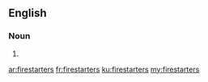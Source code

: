==English==

===Noun===
{{head|en|plural}}

# {{plural of|firestarter|lang=en}}

[[ar:firestarters]]
[[fr:firestarters]]
[[ku:firestarters]]
[[my:firestarters]]